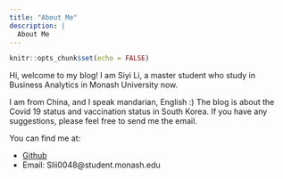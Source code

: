 ```yaml
---
title: "About Me"
description: |
  About Me
---
```


```r
knitr::opts_chunk$set(echo = FALSE)
```

Hi, welcome to my blog!
I am Siyi Li, a master student who study in Business Analytics in Monash University now.

I am from China, and I speak mandarian, English :)
The blog is about the Covid 19 status and vaccination status in South Korea. If you have any suggestions, please feel free to send me the email.

You can find me at:

- [Github](https://github.com/SiyiLi41)
- Email: Slii0048@student.monash.edu





